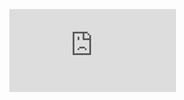 <div
  style={{
    position: "relative",
    "padding-bottom": "64.90384615384616%",
    height: 0,
  }}
>
  <iframe
    src="https://www.loom.com/embed/fc9390690f1e4d84ab926dcf54914118"
    frameborder="0"
    webkitallowfullscreen
    mozallowfullscreen
    allowfullscreen
    style={{
      position: "absolute",
      top: 0,
      left: 0,
      width: "100%",
      height: "100%",
    }}
  ></iframe>
</div>
